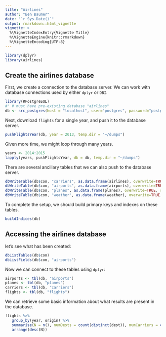 ```yaml
---
title: "Airlines"
author: "Ben Baumer"
date: "`r Sys.Date()`"
output: rmarkdown::html_vignette
vignette: >
  %\VignetteIndexEntry{Vignette Title}
  %\VignetteEngine{knitr::rmarkdown}
  %\VignetteEncoding{UTF-8}
---
```


```r
library(dplyr)
library(airlines)
```

## Create the airlines database

First, we create a connection to the database server. We can work with database connections used by either `dplyr` or `DBI`. 

```r
library(RPostgreSQL)
#' # must have pre-existing database "airlines"
db <- src_postgres(host = "localhost", user="postgres", password="postgres", dbname = "airlines")
```

Next, download `flights` for a single year, and push it to the database server. 

```r
pushFlightsYear(db, year = 2013, temp.dir = "~/dumps")
```

Given more time, we might loop through many years. 

```r
years <- 2014:2015
lapply(years, pushFlightsYear, db = db, temp.dir = "~/dumps")
```

There are several ancillary tables that we can also push to the database server. 

```r
dbWriteTable(db$con, "carriers", as.data.frame(airlines), overwrite=TRUE, row.names = FALSE)
dbWriteTable(db$con, "airports", as.data.frame(airports), overwrite=TRUE, row.names = FALSE)
dbWriteTable(db$con, "planes", as.data.frame(planes), overwrite=TRUE, row.names = FALSE)
dbWriteTable(db$con, "weather", as.data.frame(weather), overwrite=TRUE, row.names = FALSE)
```

To complete the setup, we should build primary keys and indexes on these tables. 

```r
buildIndices(db)
```

## Accessing the airlines database

let's see what has been created:

```r
dbListTables(db$con)
dbListFields(db$con, "airports")
```

Now we can connect to these tables using `dplyr`:

```r
airports <- tbl(db, "airports")
planes <- tbl(db, "planes")
carriers <- tbl(db, "carriers")
flights <- tbl(db, "flights")
```

We can retrieve some basic information about what results are present in the database. 

```r
flights %>%
   group_by(year, origin) %>%
   summarise(N = n(), numDests = count(distinct(dest)), numCarriers = count(distinct(carrier)), numPlanes = count(distinct(tailnum))) %>%
   arrange(desc(N))
```
